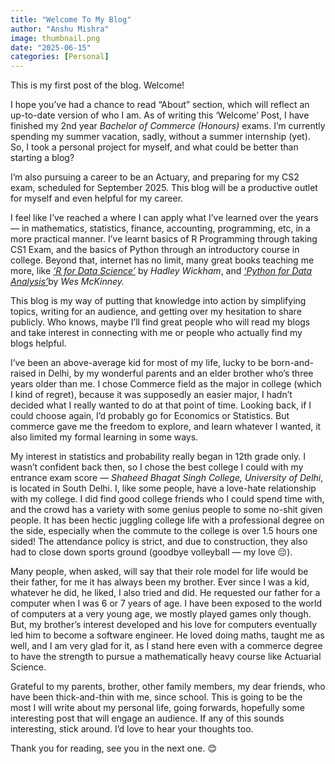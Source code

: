 ```yaml
---
title: "Welcome To My Blog"
author: "Anshu Mishra"
image: thumbnail.png
date: "2025-06-15"
categories: [Personal]
---
```


This is my first post of the blog. Welcome!

I hope you've had a chance to read "About" section, which will reflect an up-to-date version of who I am. As of writing this 'Welcome' Post, I have finished my 2nd year *Bachelor of Commerce (Honours)* exams. I'm currently spending my summer vacation, sadly, without a summer internship (yet). So, I took a personal project for myself, and what could be better than starting a blog?

I'm also pursuing a career to be an Actuary, and preparing for my CS2 exam, scheduled for September 2025. This blog will be a productive outlet for myself and even helpful for my career.

I feel like I've reached a where I can apply what I've learned over the years — in mathematics, statistics, finance, accounting, programming, etc, in a more practical manner. I've learnt basics of R Programming through taking CS1 Exam, and the basics of Python through an introductory course in college. Beyond that, internet has no limit, many great books teaching me more, like [*'R for Data Science'*](https://r4ds.hadley.nz/) by *Hadley Wickham*, and [*'Python for Data Analysis'*](https://wesmckinney.com/book/)by *Wes McKinney.*

This blog is my way of putting that knowledge into action by simplifying topics, writing for an audience, and getting over my hesitation to share publicly. Who knows, maybe I'll find great people who will read my blogs and take interest in connecting with me or people who actually find my blogs helpful.

I've been an above-average kid for most of my life, lucky to be born-and-raised in Delhi, by my wonderful parents and an elder brother who's three years older than me. I chose Commerce field as the major in college (which I kind of regret), because it was supposedly an easier major, I hadn't decided what I really wanted to do at that point of time. Looking back, if I could choose again, I'd probably go for Economics or Statistics. But commerce gave me the freedom to explore, and learn whatever I wanted, it also limited my formal learning in some ways.

My interest in statistics and probability really began in 12th grade only. I wasn't confident back then, so I chose the best college I could with my entrance exam score — *Shaheed Bhagat Singh College, University of Delhi*, is located in South Delhi. I, like some people, have a love-hate relationship with my college. I did find good college friends who I could spend time with, and the crowd has a variety with some genius people to some no-shit given people. It has been hectic juggling college life with a professional degree on the side, especially when the commute to the college is over 1.5 hours one sided! The attendance policy is strict, and due to construction, they also had to close down sports ground (goodbye volleyball — my love 😔).

Many people, when asked, will say that their role model for life would be their father, for me it has always been my brother. Ever since I was a kid, whatever he did, he liked, I also tried and did. He requested our father for a computer when I was 6 or 7 years of age. I have been exposed to the world of computers at a very young age, we mostly played games only though. But, my brother's interest developed and his love for computers eventually led him to become a software engineer. He loved doing maths, taught me as well, and I am very glad for it, as I stand here even with a commerce degree to have the strength to pursue a mathematically heavy course like Actuarial Science.

Grateful to my parents, brother, other family members, my dear friends, who have been thick-and-thin with me, since school. This is going to be the most I will write about my personal life, going forwards, hopefully some interesting post that will engage an audience. If any of this sounds interesting, stick around. I’d love to hear your thoughts too.

Thank you for reading, see you in the next one. 😊
